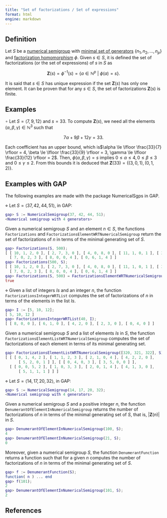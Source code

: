 ```yaml
---
title: "Set of factorizations / Set of expressions"
format: html
engine: markdown
---
```


## Definition

Let $S$ be a [numerical semigroup](../Basic-concepts/Numerical-semigroup.qmd) with [minimal set of generators](../Basic-concepts/Minimal-set-of-generators.qmd) $\{n_1, n_2, \ldots, n_p\}$ and [factorization homomorphism](Factorization-homomorphism.qmd) $\phi$. Given $s \in S$, it is defined the set of factorizations (or the set of expressions) of $s$ in $S$ as

$$
\mathbf{Z}(s) = \phi^{-1}(s) = \{a \in \mathbb{N}^p ~ | ~ \phi(a) = s\}.
$$

It is said that $s \in S$ has unique expression if the set $\mathbf{Z}(s)$ has only one element. It can be proven that for any $s \in S$, the set of factorizations $\mathbf{Z}(s)$ is finite.

## Examples

$\circ$ Let $S = \langle 7, 9, 12 \rangle$ and $s = 33$. To compute $\mathbf{Z}(s)$, we need all the elements $(\alpha, \beta, \gamma) \in \mathbb{N}^3$ such that

$$
7 \alpha + 9 \beta + 12 \gamma = 33.
$$

Each coefficient has an upper bound, which is$\alpha \le \lfloor \frac{33}{7} \rfloor = 4, \beta \le \lfloor \frac{33}{9} \rfloor = 3, \gamma \le \lfloor \frac{33}{12} \rfloor = 2$. Then, $\phi(\alpha, \beta, \gamma) = s$ implies $0 \le \alpha \le 4, 0 \le \beta \le 3$ and $0 \le \gamma \le 2$. From this bounds it is deduced that $\mathbf{Z}(33) = \{(3,0,1), (0,1,2)\}$.

## Examples with GAP

The following examples are made with the package NumericalSgps in GAP.

$\diamond$ Let $S = \langle 37, 42, 44, 51 \rangle$, in GAP:

``` gap
gap> S := NumericalSemigroup(37, 42, 44, 51);
<Numerical semigroup with 4 generators>
```

Given a numerical semigroup $S$ and an element $n \in S$, the functions `Factorizations` and `FactorizationsElementWRTNumericalSemigroup` return the set of factorizations of $n$ in terms of the minimal generating set of $S$.

``` gap
gap> Factorizations(S, 500);
[ [ 10, 1, 2, 0 ], [ 2, 7, 3, 0 ], [ 4, 0, 8, 0 ], [ 11, 1, 0, 1 ], [ 3, 7, 1, 1 ], [ 5, 0, 6, 1 ], [ 6, 0, 4, 2 ],
  [ 7, 0, 2, 3 ], [ 8, 0, 0, 4 ], [ 0, 6, 1, 4 ] ]
gap> Factorizations(500, S);
[ [ 10, 1, 2, 0 ], [ 2, 7, 3, 0 ], [ 4, 0, 8, 0 ], [ 11, 1, 0, 1 ], [ 3, 7, 1, 1 ], [ 5, 0, 6, 1 ], [ 6, 0, 4, 2 ],
  [ 7, 0, 2, 3 ], [ 8, 0, 0, 4 ], [ 0, 6, 1, 4 ] ]
gap> Factorizations(S, 500) = FactorizationsElementWRTNumericalSemigroup(500, S);
true
```

$\diamond$ Given a list of integers $Is$ and an integer $n$, the function `FactorizationsIntegerWRTList` computes the set of factorizations of $n$ in terms of the elements in the list $Is$.

``` gap
gap> I := [5, 10, 12];
[ 5, 10, 12 ]
gap> FactorizationsIntegerWRTList(40, I);
[ [ 8, 0, 0 ], [ 6, 1, 0 ], [ 4, 2, 0 ], [ 2, 3, 0 ], [ 0, 4, 0 ] ]
```

Given a numerical semigroup $S$ and a list of elements $Is$ in $S$, the function `FactorizationsElementListWRTNumericalSemigroup` computes the set of factorizations of each element in terms of its minimal generating set.

``` gap
gap> FactorizationsElementListWRTNumericalSemigroup([320, 321, 322], S);
[ [ [ 0, 1, 4, 2 ], [ 1, 1, 2, 3 ], [ 2, 1, 0, 4 ], [ 4, 2, 2, 0 ],
      [ 5, 2, 0, 1 ] ], [ [ 0, 4, 0, 3 ], [ 3, 5, 0, 0 ] ],
  [ [ 0, 0, 5, 2 ], [ 1, 0, 3, 3 ], [ 2, 0, 1, 4 ], [ 4, 1, 3, 0 ],
      [ 5, 1, 1, 1 ] ] ]
```

$\diamond$ Let $S = \langle 14, 17, 20, 32 \rangle$, in GAP:

```gap
gap> S := NumericalSemigroup(14, 17, 20, 32);
<Numerical semigroup with 4 generators>
```

Given a numerical semigroup $S$ and a positive integer $n$, the function `DenumerantOfElementInNumericalSemigroup` returns the number of factorizations of $n$ in terms of the minimal generating set of $S$, that is, $|\mathbf{Z}(n)|$ in $S$.

```gap
gap> DenumerantOfElementInNumericalSemigroup(100, S);
4
gap> DenumerantOfElementInNumericalSemigroup(21, S);
0
```

Moreover, given a numerical semigroup $S$, the function `DenumerantFunction` returns a function such that for a given $n$ computes the number of factorizations of $n$ in terms of the minimal generating set of $S$.

```gap
gap> f := DenumerantFunction(S);
function( n ) ... end
gap> f(101);
2
gap> DenumerantOfElementInNumericalSemigroup(101, S);
2
```


## References
